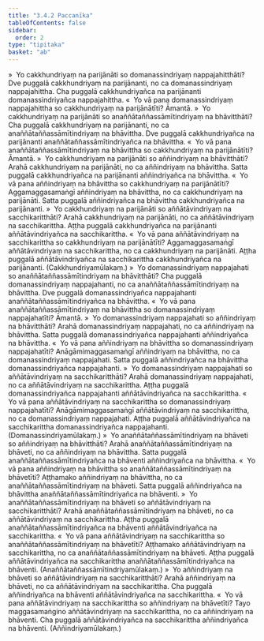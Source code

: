 ```yaml
---
title: "3.4.2 Paccanīka"
tableOfContents: false
sidebar:
  order: 2
type: "tipitaka"
basket: "ab"
---
```



<DynamicBreadcrumb />

<Division number="463">

<Paragraph number="4238">
»  Yo cakkhundriyaṃ na parijānāti so domanassindriyaṃ nappajahitthāti?
</Paragraph>

<Paragraph number="4239">
Dve puggalā cakkhundriyaṃ na parijānanti, no ca domanassindriyaṃ nappajahittha. Cha puggalā cakkhundriyañca na parijānanti domanassindriyañca nappajahittha.
</Paragraph>

<Paragraph number="4240">
«  Yo vā pana domanassindriyaṃ nappajahittha so cakkhundriyaṃ na parijānātīti? Āmantā.
</Paragraph>

<Paragraph number="4241">
»  Yo cakkhundriyaṃ na parijānāti so anaññātaññassāmītindriyaṃ na bhāvitthāti?
</Paragraph>

<Paragraph number="4242">
Cha puggalā cakkhundriyaṃ na parijānanti, no ca anaññātaññassāmītindriyaṃ na bhāvittha. Dve puggalā cakkhundriyañca na parijānanti anaññātaññassāmītindriyañca na bhāvittha.
</Paragraph>

<Paragraph number="4243">
«  Yo vā pana anaññātaññassāmītindriyaṃ na bhāvittha so cakkhundriyaṃ na parijānātīti? Āmantā.
</Paragraph>

<Paragraph number="4244">
»  Yo cakkhundriyaṃ na parijānāti so aññindriyaṃ na bhāvitthāti?
</Paragraph>

<Paragraph number="4245">
Arahā cakkhundriyaṃ na parijānāti, no ca aññindriyaṃ na bhāvittha. Satta puggalā cakkhundriyañca na parijānanti aññindriyañca na bhāvittha.
</Paragraph>

<Paragraph number="4246">
«  Yo vā pana aññindriyaṃ na bhāvittha so cakkhundriyaṃ na parijānātīti?
</Paragraph>

<Paragraph number="4247">
Aggamaggasamaṅgī aññindriyaṃ na bhāvittha, no ca cakkhundriyaṃ na parijānāti. Satta puggalā aññindriyañca na bhāvittha cakkhundriyañca na parijānanti.
</Paragraph>

<Paragraph number="4248">
»  Yo cakkhundriyaṃ na parijānāti so aññātāvindriyaṃ na sacchikaritthāti?
</Paragraph>

<Paragraph number="4249">
Arahā cakkhundriyaṃ na parijānāti, no ca aññātāvindriyaṃ na sacchikarittha. Aṭṭha puggalā cakkhundriyañca na parijānanti aññātāvindriyañca na sacchikarittha.
</Paragraph>

<Paragraph number="4250">
«  Yo vā pana aññātāvindriyaṃ na sacchikarittha so cakkhundriyaṃ na parijānātīti?
</Paragraph>

<Paragraph number="4251">
Aggamaggasamaṅgī aññātāvindriyaṃ na sacchikarittha, no ca cakkhundriyaṃ na parijānāti. Aṭṭha puggalā aññātāvindriyañca na sacchikarittha cakkhundriyañca na parijānanti. (Cakkhundriyamūlakaṃ.)
</Paragraph>

</Division>
<Division number="464">

<Paragraph number="4252">
»  Yo domanassindriyaṃ nappajahati so anaññātaññassāmītindriyaṃ na bhāvitthāti?
</Paragraph>

<Paragraph number="4253">
Cha puggalā domanassindriyaṃ nappajahanti, no ca anaññātaññassāmītindriyaṃ na bhāvittha. Dve puggalā domanassindriyañca nappajahanti anaññātaññassāmītindriyañca na bhāvittha.
</Paragraph>

<Paragraph number="4254">
«  Yo vā pana anaññātaññassāmītindriyaṃ na bhāvittha so domanassindriyaṃ nappajahatīti? Āmantā.
</Paragraph>

<Paragraph number="4255">
»  Yo domanassindriyaṃ nappajahati so aññindriyaṃ na bhāvitthāti?
</Paragraph>

<Paragraph number="4256">
Arahā domanassindriyaṃ nappajahati, no ca aññindriyaṃ na bhāvittha. Satta puggalā domanassindriyañca nappajahanti aññindriyañca na bhāvittha.
</Paragraph>

<Paragraph number="4257">
«  Yo vā pana aññindriyaṃ na bhāvittha so domanassindriyaṃ nappajahatīti?
</Paragraph>

<Paragraph number="4258">
Anāgāmimaggasamaṅgī aññindriyaṃ na bhāvittha, no ca domanassindriyaṃ nappajahati. Satta puggalā aññindriyañca na bhāvittha domanassindriyañca nappajahanti.
</Paragraph>

<Paragraph number="4259">
»  Yo domanassindriyaṃ nappajahati so aññātāvindriyaṃ na sacchikaritthāti?
</Paragraph>

<Paragraph number="4260">
Arahā domanassindriyaṃ nappajahati, no ca aññātāvindriyaṃ na sacchikarittha. Aṭṭha puggalā domanassindriyañca nappajahanti aññātāvindriyañca na sacchikarittha.
</Paragraph>

<Paragraph number="4261">
«  Yo vā pana aññātāvindriyaṃ na sacchikarittha so domanassindriyaṃ nappajahatīti?
</Paragraph>

<Paragraph number="4262">
Anāgāmimaggasamaṅgī aññātāvindriyaṃ na sacchikarittha, no ca domanassindriyaṃ nappajahati. Aṭṭha puggalā aññātāvindriyañca na sacchikarittha domanassindriyañca nappajahanti. (Domanassindriyamūlakaṃ.)
</Paragraph>

</Division>
<Division number="465">

<Paragraph number="4263">
»  Yo anaññātaññassāmītindriyaṃ na bhāveti so aññindriyaṃ na bhāvitthāti?
</Paragraph>

<Paragraph number="4264">
Arahā anaññātaññassāmītindriyaṃ na bhāveti, no ca aññindriyaṃ na bhāvittha. Satta puggalā anaññātaññassāmītindriyañca na bhāventi aññindriyañca na bhāvittha.
</Paragraph>

<Paragraph number="4265">
«  Yo vā pana aññindriyaṃ na bhāvittha so anaññātaññassāmītindriyaṃ na bhāvetīti?
</Paragraph>

<Paragraph number="4266">
Aṭṭhamako aññindriyaṃ na bhāvittha, no ca anaññātaññassāmītindriyaṃ na bhāveti. Satta puggalā aññindriyañca na bhāvittha anaññātaññassāmītindriyañca na bhāventi.
</Paragraph>

<Paragraph number="4267">
»  Yo anaññātaññassāmītindriyaṃ na bhāveti so aññātāvindriyaṃ na sacchikaritthāti?
</Paragraph>

<Paragraph number="4268">
Arahā anaññātaññassāmītindriyaṃ na bhāveti, no ca aññātāvindriyaṃ na sacchikarittha. Aṭṭha puggalā anaññātaññassāmītindriyañca na bhāventi aññātāvindriyañca na sacchikarittha.
</Paragraph>

<Paragraph number="4269">
«  Yo vā pana aññātāvindriyaṃ na sacchikarittha so anaññātaññassāmītindriyaṃ na bhāvetīti?
</Paragraph>

<Paragraph number="4270">
Aṭṭhamako aññātāvindriyaṃ na sacchikarittha, no ca anaññātaññassāmītindriyaṃ na bhāveti. Aṭṭha puggalā aññātāvindriyañca na sacchikarittha anaññātaññassāmītindriyañca na bhāventi. (Anaññātaññassāmītindriyamūlakaṃ.)
</Paragraph>

</Division>
<Division number="466">

<Paragraph number="4271">
»  Yo aññindriyaṃ na bhāveti so aññātāvindriyaṃ na sacchikaritthāti?
</Paragraph>

<Paragraph number="4272">
Arahā aññindriyaṃ na bhāveti, no ca aññātāvindriyaṃ na sacchikarittha. Cha puggalā aññindriyañca na bhāventi aññātāvindriyañca na sacchikarittha.
</Paragraph>

<Paragraph number="4273">
«  Yo vā pana aññātāvindriyaṃ na sacchikarittha so aññindriyaṃ na bhāvetīti?
</Paragraph>

<Paragraph number="4274">
Tayo maggasamaṅgino aññātāvindriyaṃ na sacchikarittha, no ca aññindriyaṃ na bhāventi. Cha puggalā aññātāvindriyañca na sacchikarittha aññindriyañca na bhāventi. (Aññindriyamūlakaṃ.)
</Paragraph>
</Division>